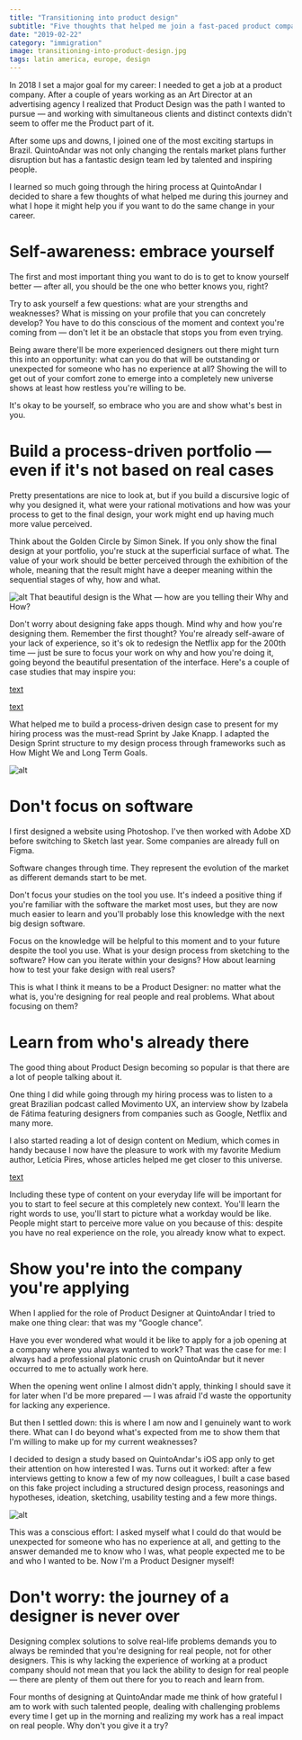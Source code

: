 ```yaml
---
title: "Transitioning into product design"
subtitle: "Five thoughts that helped me join a fast-paced product company."
date: "2019-02-22"
category: "immigration"
image: transitioning-into-product-design.jpg
tags: latin america, europe, design
---
```


In 2018 I set a major goal for my career: I needed to get a job at a product company. After a couple of years working as an Art Director at an advertising agency I realized that Product Design was the path I wanted to pursue — and working with simultaneous clients and distinct contexts didn't seem to offer me the Product part of it.

After some ups and downs, I joined one of the most exciting startups in Brazil. QuintoAndar was not only changing the rentals market plans further disruption but has a fantastic design team led by talented and inspiring people.

I learned so much going through the hiring process at QuintoAndar I decided to share a few thoughts of what helped me during this journey and what I hope it might help you if you want to do the same change in your career.

# Self-awareness: embrace yourself

The first and most important thing you want to do is to get to know yourself better — after all, you should be the one who better knows you, right?

Try to ask yourself a few questions: what are your strengths and weaknesses? What is missing on your profile that you can concretely develop? You have to do this conscious of the moment and context you're coming from — don't let it be an obstacle that stops you from even trying.

Being aware there'll be more experienced designers out there might turn this into an opportunity: what can you do that will be outstanding or unexpected for someone who has no experience at all?
Showing the will to get out of your comfort zone to emerge into a completely new universe shows at least how restless you're willing to be.

It's okay to be yourself, so embrace who you are and show what's best in you.

# Build a process-driven portfolio — even if it's not based on real cases

Pretty presentations are nice to look at, but if you build a discursive logic of why you designed it, what were your rational motivations and how was your process to get to the final design, your work might end up having much more value perceived.

Think about the Golden Circle by Simon Sinek. If you only show the final design at your portfolio, you're stuck at the superficial surface of what. The value of your work should be better perceived through the exhibition of the whole, meaning that the result might have a deeper meaning within the sequential stages of why, how and what.

![alt](https://miro.medium.com/max/1400/1*g_VVDQnrVwbPjUeZb4zTGw.png)
That beautiful design is the What — how are you telling their Why and How?

Don't worry about designing fake apps though. Mind why and how you're designing them. Remember the first thought? You're already self-aware of your lack of experience, so it's ok to redesign the Netflix app for the 200th time — just be sure to focus your work on why and how you're doing it, going beyond the beautiful presentation of the interface. Here's a couple of case studies that may inspire you:

[text](https://uxdesign.cc/ios-notification-redesign-concept-b51be406cb60)

[text](https://medium.muz.li/the-youtube-redesign-that-got-me-hired-982b237f77)

What helped me to build a process-driven design case to present for my hiring process was the must-read Sprint by Jake Knapp. I adapted the Design Sprint structure to my design process through frameworks such as How Might We and Long Term Goals.

![alt](https://miro.medium.com/max/1400/1*OZBjxwCVYuucqEf4LacvEQ.jpeg)

# Don't focus on software

I first designed a website using Photoshop. I've then worked with Adobe XD before switching to Sketch last year. Some companies are already full on Figma.

Software changes through time. They represent the evolution of the market as different demands start to be met.

Don't focus your studies on the tool you use. It's indeed a positive thing if you're familiar with the software the market most uses, but they are now much easier to learn and you'll probably lose this knowledge with the next big design software.

Focus on the knowledge will be helpful to this moment and to your future despite the tool you use. What is your design process from sketching to the software? How can you iterate within your designs? How about learning how to test your fake design with real users?

This is what I think it means to be a Product Designer: no matter what the what is, you're designing for real people and real problems. What about focusing on them?

# Learn from who's already there

The good thing about Product Design becoming so popular is that there are a lot of people talking about it.

One thing I did while going through my hiring process was to listen to a great Brazilian podcast called Movimento UX, an interview show by Izabela de Fátima featuring designers from companies such as Google, Netflix and many more.

I also started reading a lot of design content on Medium, which comes in handy because I now have the pleasure to work with my favorite Medium author, Letícia Pires, whose articles helped me get closer to this universe.

[text](https://brasil.uxdesign.cc/design-critique-o-segredo-para-segurança-emocional-de-designers-uxconf-2018-cca461caea04)

Including these type of content on your everyday life will be important for you to start to feel secure at this completely new context. You'll learn the right words to use, you'll start to picture what a workday would be like. People might start to perceive more value on you because of this: despite you have no real experience on the role, you already know what to expect.

# Show you're into the company you're applying

When I applied for the role of Product Designer at QuintoAndar I tried to make one thing clear: that was my “Google chance”.

Have you ever wondered what would it be like to apply for a job opening at a company where you always wanted to work? That was the case for me: I always had a professional platonic crush on QuintoAndar but it never occurred to me to actually work here.

When the opening went online I almost didn't apply, thinking I should save it for later when I'd be more prepared — I was afraid I'd waste the opportunity for lacking any experience.

But then I settled down: this is where I am now and I genuinely want to work there. What can I do beyond what's expected from me to show them that I'm willing to make up for my current weaknesses?

I decided to design a study based on QuintoAndar's iOS app only to get their attention on how interested I was. Turns out it worked: after a few interviews getting to know a few of my now colleagues, I built a case based on this fake project including a structured design process, reasonings and hypotheses, ideation, sketching, usability testing and a few more things.

![alt](https://miro.medium.com/max/1200/1*6RV4FQzYzfgOj-hVKygw0g.gif)

This was a conscious effort: I asked myself what I could do that would be unexpected for someone who has no experience at all, and getting to the answer demanded me to know who I was, what people expected me to be and who I wanted to be. Now I'm a Product Designer myself!

# Don't worry: the journey of a designer is never over

Designing complex solutions to solve real-life problems demands you to always be reminded that you're designing for real people, not for other designers. This is why lacking the experience of working at a product company should not mean that you lack the ability to design for real people — there are plenty of them out there for you to reach and learn from.

Four months of designing at QuintoAndar made me think of how grateful I am to work with such talented people, dealing with challenging problems every time I get up in the morning and realizing my work has a real impact on real people. Why don't you give it a try?

